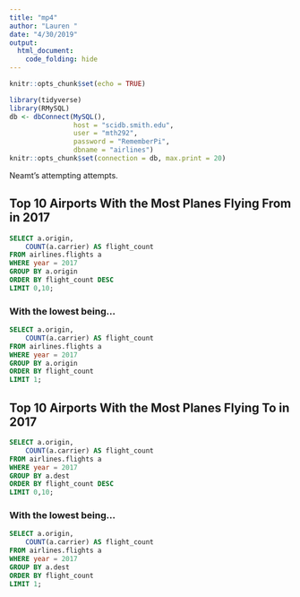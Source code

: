 ```yaml
---
title: "mp4"
author: "Lauren "
date: "4/30/2019"
output: 
  html_document:
    code_folding: hide
---
```


```r
knitr::opts_chunk$set(echo = TRUE)
```

```r
library(tidyverse)
library(RMySQL)
db <- dbConnect(MySQL(), 
                host = "scidb.smith.edu", 
                user = "mth292", 
                password = "RememberPi", 
                dbname = "airlines")
knitr::opts_chunk$set(connection = db, max.print = 20)
```

Neamt's attempting attempts.

## Top 10 Airports With the Most Planes Flying From in 2017

```sql
SELECT a.origin, 
	COUNT(a.carrier) AS flight_count
FROM airlines.flights a
WHERE year = 2017
GROUP BY a.origin
ORDER BY flight_count DESC
LIMIT 0,10;
```

### With the lowest being...
```sql
SELECT a.origin, 
	COUNT(a.carrier) AS flight_count
FROM airlines.flights a
WHERE year = 2017
GROUP BY a.origin
ORDER BY flight_count
LIMIT 1;
```

## Top 10 Airports With the Most Planes Flying To in 2017

```sql
SELECT a.origin, 
	COUNT(a.carrier) AS flight_count
FROM airlines.flights a
WHERE year = 2017
GROUP BY a.dest
ORDER BY flight_count DESC
LIMIT 0,10;
```

### With the lowest being...
```sql
SELECT a.origin, 
	COUNT(a.carrier) AS flight_count
FROM airlines.flights a
WHERE year = 2017
GROUP BY a.dest
ORDER BY flight_count
LIMIT 1;
```

